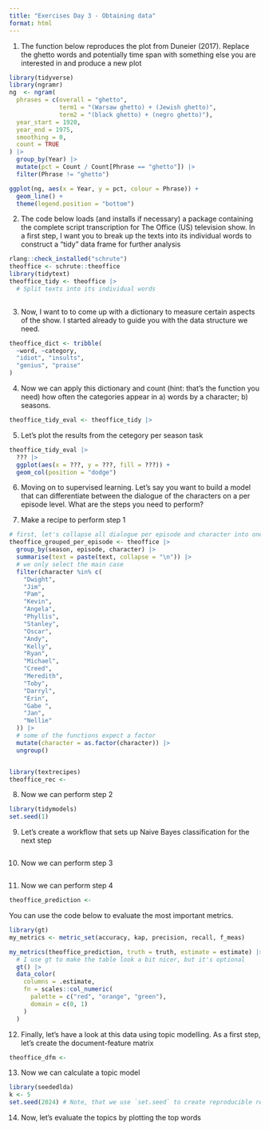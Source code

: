 ```yaml
---
title: "Exercises Day 3 - Obtaining data"
format: html
---
```


1. The function below reproduces the plot from Duneier (2017). Replace the ghetto words and potentially time span with something else you are interested in and produce a new plot

```r
library(tidyverse)
library(ngramr)
ng  <- ngram(
  phrases = c(overall = "ghetto", 
              term1 = "(Warsaw ghetto) + (Jewish ghetto)", 
              term2 = "(black ghetto) + (negro ghetto)"), 
  year_start = 1920,
  year_end = 1975,
  smoothing = 0,
  count = TRUE
) |> 
  group_by(Year) |> 
  mutate(pct = Count / Count[Phrase == "ghetto"]) |> 
  filter(Phrase != "ghetto")

ggplot(ng, aes(x = Year, y = pct, colour = Phrase)) +
  geom_line() +
  theme(legend.position = "bottom")
```

2. The code below loads (and installs if necessary) a package containing the complete script transcription for The Office (US) television show. In a first step, I want you to break up the texts into its individual words to construct a "tidy" data frame for further analysis

```r
rlang::check_installed("schrute")
theoffice <- schrute::theoffice
library(tidytext)
theoffice_tidy <- theoffice |> 
  # Split texts into its individual words
  
```

3. Now, I want to to come up with a dictionary to measure certain aspects of the show. I started already to guide you with the data structure we need.

```r
theoffice_dict <- tribble(
  ~word, ~category,
  "idiot", "insults",
  "genius", "praise"
)
```

4. Now we can apply this dictionary and count (hint: that's the function you need) how often the categories appear in a) words by a character; b) seasons.

```r
theoffice_tidy_eval <- theoffice_tidy |> 

```

5. Let's plot the results from the cetegory per season task

```r
theoffice_tidy_eval |> 
  ??? |> 
  ggplot(aes(x = ???, y = ???, fill = ???)) +
  geom_col(position = "dodge")
```

6. Moving on to supervised learning. Let's say you want to build a model that can differentiate between the dialogue of the characters on a per episode level. What are the steps you need to perform?


7. Make a recipe to perform step 1

```r
# first, let's collapse all dialogue per episode and character into one row
theoffice_grouped_per_episode <- theoffice |> 
  group_by(season, episode, character) |> 
  summarise(text = paste(text, collapse = "\n")) |> 
  # we only select the main case
  filter(character %in% c(
    "Dwight",
    "Jim",
    "Pam",
    "Kevin",
    "Angela",
    "Phyllis",
    "Stanley",
    "Oscar",
    "Andy",
    "Kelly",
    "Ryan",
    "Michael",
    "Creed",
    "Meredith",
    "Toby",
    "Darryl",
    "Erin",
    "Gabe ",
    "Jan",
    "Nellie"
  )) |> 
  # some of the functions expect a factor
  mutate(character = as.factor(character)) |> 
  ungroup()


library(textrecipes)
theoffice_rec <- 
```

8. Now we can perform step 2

```r
library(tidymodels)
set.seed(1)

```

9. Let's create a workflow that sets up Naive Bayes classification for the next step

```r

```

10. Now we can perform step 3

```r

```

11. Now we can perform step 4

```r
theoffice_prediction <- 
```

You can use the code below to evaluate the most important metrics.

```r
library(gt)
my_metrics <- metric_set(accuracy, kap, precision, recall, f_meas)

my_metrics(theoffice_prediction, truth = truth, estimate = estimate) |> 
  # I use gt to make the table look a bit nicer, but it's optional
  gt() |> 
  data_color(
    columns = .estimate,
    fn = scales::col_numeric(
      palette = c("red", "orange", "green"),
      domain = c(0, 1)
    )
  )
```

12. Finally, let's have a look at this data using topic modelling. As a first step, let's create the document-feature matrix

```r
theoffice_dfm <-
```

13. Now we can calculate a topic model

```r
library(seededlda)
k <- 5
set.seed(2024) # Note, that we use `set.seed` to create reproducible results

```

14. Now, let's evaluate the topics by plotting the top words

```r

```

